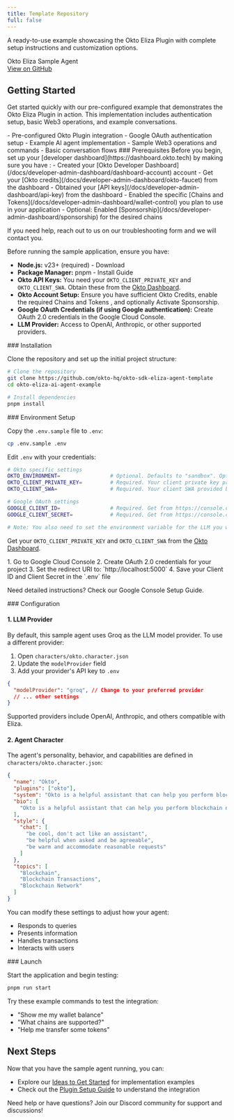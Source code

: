 ```yaml
---
title: Template Repository
full: false
---
```



A ready-to-use example showcasing the Okto Eliza Plugin with complete setup instructions and customization options.

<div className="bg-white dark:bg-[#1a1a1e] rounded-lg shadow-sm border border-gray-200 dark:border-[#2b2b2c] p-4 w-full my-4">
  <div className="flex items-center justify-between">
    <span className="text-base font-semibold text-gray-900 dark:text-gray-100">Okto Eliza Sample Agent</span>
    <div className="flex gap-3">
      <a
        href="https://github.com/okto-hq/okto-sdk-eliza-agent-template"
        target="_blank"
        rel="noopener noreferrer"
        className="no-underline px-4 py-2 bg-blue-600 hover:bg-blue-700 text-white text-sm font-medium rounded-lg transition-colors min-w-[120px] text-center"
      >
        View on GitHub
      </a>
    </div>
  </div>
</div>

## Getting Started

Get started quickly with our pre-configured example that demonstrates the Okto Eliza Plugin in action. This implementation includes authentication setup, basic Web3 operations, and example conversations.

<CollapsibleCallout type="tip" title="What's Included">
- Pre-configured Okto Plugin integration
- Google OAuth authentication setup
- Example AI agent implementation
- Sample Web3 operations and commands
- Basic conversation flows
</CollapsibleCallout>

<Steps>

<Step>
### Prerequisites

<CollapsibleCallout type="warning" title="Essential Setup Required">
Before you begin, set up your [developer dashboard](https://dashboard.okto.tech) by making sure you have :
- Created your [Okto Developer Dashboard](/docs/developer-admin-dashboard/dashboard-account) account
- Get your [Okto credits](/docs/developer-admin-dashboard/okto-faucet) from the dashboard
- Obtained your [API keys](/docs/developer-admin-dashboard/api-key) from the dashboard
- Enabled the specific [Chains and Tokens](/docs/developer-admin-dashboard/wallet-control) you plan to use in your application
- Optional: Enabled [Sponsorship](/docs/developer-admin-dashboard/sponsorship) for the desired chains

If you need help, reach out to us on our <ExternalLink href="/docs/react-sdk/troubleshooting">troubleshooting form</ExternalLink> and we will contact you.
</CollapsibleCallout>

Before running the sample application, ensure you have:
- **Node.js:** v23+ (required) - <ExternalLink href="https://nodejs.org/">Download</ExternalLink>
- **Package Manager:** pnpm - <ExternalLink href="https://pnpm.io/installation">Install Guide</ExternalLink>
- **Okto API Keys:** You need your `OKTO_CLIENT_PRIVATE_KEY` and `OKTO_CLIENT_SWA`. Obtain these from the [Okto Dashboard](https://dashboard.okto.tech).
- **Okto Account Setup:** Ensure you have sufficient <ExternalLink href="https://dashboard.okto.tech/okto-credits">Okto Credits</ExternalLink>, enable the required <ExternalLink href="https://dashboard.okto.tech/wallet-controls">Chains and Tokens </ExternalLink>, and optionally <ExternalLink href="https://dashboard.okto.tech/paymaster">Activate Sponsorship</ExternalLink>.
- **Google OAuth Credentials (if using Google authentication):** Create OAuth 2.0 credentials in the <ExternalLink href="https://console.cloud.google.com/">Google Cloud Console</ExternalLink>.
- **LLM Provider:** Access to OpenAI, Anthropic, or other supported providers.

</Step>

<Step>
### Installation

Clone the repository and set up the initial project structure:

```bash title="bash"
# Clone the repository
git clone https://github.com/okto-hq/okto-sdk-eliza-agent-template
cd okto-eliza-ai-agent-example

# Install dependencies
pnpm install
```
</Step>

<Step>
### Environment Setup

Copy the `.env.sample` file to `.env`:
```bash title="bash"
cp .env.sample .env
```

Edit `.env` with your credentials:
```bash title=".env"
# Okto specific settings
OKTO_ENVIRONMENT=                # Optional. Defaults to "sandbox". Options: sandbox, staging, production.
OKTO_CLIENT_PRIVATE_KEY=         # Required. Your client private key provided by Okto.
OKTO_CLIENT_SWA=                 # Required. Your client SWA provided by Okto.

# Google OAuth settings
GOOGLE_CLIENT_ID=                # Required. Get from https://console.cloud.google.com/
GOOGLE_CLIENT_SECRET=            # Required. Get from https://console.cloud.google.com/

# Note: You also need to set the environment variable for the LLM you want to use.
```

Get your `OKTO_CLIENT_PRIVATE_KEY` and `OKTO_CLIENT_SWA` from the [Okto Dashboard](https://dashboard.okto.tech).

<CollapsibleCallout type="tip" title="Setting up Google OAuth">
1. Go to <ExternalLink href="https://console.cloud.google.com/">Google Cloud Console</ExternalLink>
2. Create OAuth 2.0 credentials for your project
3. Set the redirect URI to: `http://localhost:5000`
4. Save your Client ID and Client Secret in the `.env` file

Need detailed instructions? Check our <ExternalLink href="/docs/typescript-sdk/authentication/google-oauth/google-console-setup">Google Console Setup Guide</ExternalLink>.
</CollapsibleCallout>

</Step>

<Step>
### Configuration

#### 1. LLM Provider
By default, this sample agent uses Groq as the LLM model provider. To use a different provider:

1. Open `characters/okto.character.json`
2. Update the `modelProvider` field
3. Add your provider's API key to `.env`

```json title="characters/okto.character.json"
{
  "modelProvider": "groq", // Change to your preferred provider
  // ... other settings
}
```

Supported providers include OpenAI, Anthropic, and others compatible with Eliza.

#### 2. Agent Character
The agent's personality, behavior, and capabilities are defined in `characters/okto.character.json`:

```json title="characters/okto.character.json"
{
  "name": "Okto",
  "plugins": ["okto"],
  "system": "Okto is a helpful assistant that can help you perform blockchain network transactions.",
  "bio": [
    "Okto is a helpful assistant that can help you perform blockchain network transactions."
  ],
  "style": {
    "chat": [
      "be cool, don't act like an assistant",
      "be helpful when asked and be agreeable",
      "be warm and accommodate reasonable requests"
    ]
  },
  "topics": [
    "Blockchain",
    "Blockchain Transactions",
    "Blockchain Network"
  ]
}
```

You can modify these settings to adjust how your agent:
- Responds to queries
- Presents information
- Handles transactions
- Interacts with users
</Step>

<Step>
### Launch

Start the application and begin testing:

```bash title="bash"
pnpm run start
```

Try these example commands to test the integration:
- "Show me my wallet balance"
- "What chains are supported?"
- "Help me transfer some tokens"
</Step>

</Steps>

## Next Steps

Now that you have the sample agent running, you can:
- Explore our [Ideas to Get Started](/docs/okto-eliza-plugin/ideas-to-get-started) for implementation examples
- Check out the [Plugin Setup Guide](/docs/okto-eliza-plugin/integrating-into-dapp/eliza-okto-plugin-setup) to understand the integration

<Callout type="info" emoji="💡">
Need help or have questions? Join our <ExternalLink href="https://discord.com/invite/okto-916349620383252511">Discord community</ExternalLink> for support and discussions!
</Callout>
